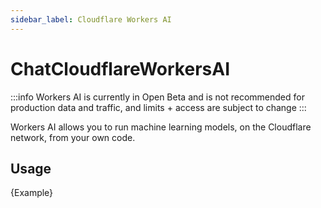 ```yaml
---
sidebar_label: Cloudflare Workers AI
---
```


# ChatCloudflareWorkersAI

:::info
Workers AI is currently in Open Beta and is not recommended for production data and traffic, and limits + access are subject to change
:::

Workers AI allows you to run machine learning models, on the Cloudflare network, from your own code.

## Usage


<CodeBlock language="typescript">{Example}</CodeBlock>
